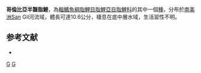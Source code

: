 {{Speciesbox 
| taxon = Hemibrycon colombianus
| status = NE
| status_system = IUCN3.1
| authority =  [[Eigenmann|Eigenmann]], 1914
| synonyms = 
}}
'''哥倫比亞半齧脂鯉'''，為[[輻鰭魚綱|輻鰭魚綱]][[脂鯉目|脂鯉目]][[脂鯉亞目|脂鯉亞目]][[脂鯉科|脂鯉科]]的其中一個[[種|種]]，分布於[[南美洲|南美洲]]San Gil河流域，體長可達10.6公分，棲息在底中層水域，生活習性不明。

==参考文献==
{{refbegin}}
*{{FishBase_species|genus=Hemibrycon|species=colombianus|year=2014|month=1}}
{{refend}}

{{Taxonbar|from=Q5613891}}

[[Category:半齧脂鯉屬|G]]
[[Category:1914年描述的鱼类|G]]


{{魚類小作品}}